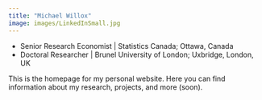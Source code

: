 ```yaml
---
title: "Michael Willox"
image: images/LinkedInSmall.jpg
---
```


-   Senior Research Economist \| Statistics Canada; Ottawa, Canada
-   Doctoral Researcher \| Brunel University of London; Uxbridge, London, UK

This is the homepage for my personal website. Here you can find information about my research, projects, and more (soon).
